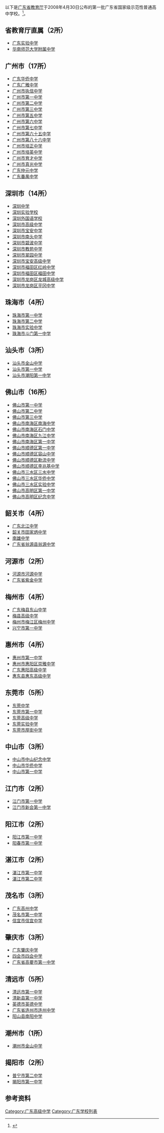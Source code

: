 以下是[[广东省教育厅|广东省教育厅]]于2008年4月30日公布的第一批广东省国家级示范性普通高中学校。<ref>{{cite web |url=http://www.gdhed.edu.cn/main/www/134/2008-05/77668.html |title=广东实验中学等94所学校被批准为第一批广东省国家级示范性普通高中 |accessdate=2008-05-05 |publisher=广东教育厅 |language=zh-hans }}{{dead link|date=2018年4月 |bot=InternetArchiveBot |fix-attempted=yes }}</ref>。

==省教育厅直属（2所）==
*[[广东实验中学|广东实验中学]]
*[[华南师范大学附属中学|华南师范大学附属中学]]

==广州市（17所）==
*[[广东华侨中学|广东华侨中学]]
*[[广东广雅中学|广东广雅中学]]
*[[广州市执信中学|广州市执信中学]]
*[[广州市第一中学|广州市第一中学]]
*[[广州市第二中学|广州市第二中学]]
*[[广州市第三中学|广州市第三中学]]
*[[广州市第五中学|广州市第五中学]]
*[[广州市第六中学|广州市第六中学]]
*[[广州市第七中学|广州市第七中学]]
*[[广州市第六十五中学|广州市第六十五中学]]
*[[广州市第八十六中学|广州市第八十六中学]]
*[[广州市培正中学|广州市培正中学]]
*[[广州市培英中学|广州市培英中学]]
*[[广州市育才中学|广州市育才中学]]
*[[广州市真光中学|广州市真光中学]]
*[[广东仲元中学|广东仲元中学]]
*[[广东番禺中学|广东番禺中学]]

==深圳市（14所）==
*[[深圳中学|深圳中学]]
*[[深圳实验学校|深圳实验学校]]
*[[深圳外国语学校|深圳外国语学校]]
*[[深圳市高级中学|深圳市高级中学]]
*[[深圳市宝安中学|深圳市宝安中学]]
*[[深圳市南头中学|深圳市南头中学]]
*[[深圳市第二实验学校|深圳市碧波中学]]
*[[深圳市第三高级中学|深圳市教苑中学]]
*[[深圳市翠园中学|深圳市翠园中学]]
*[[深圳市宝安高级中学|深圳市宝安高级中学]]
*[[红岭中学|深圳市福田区红岭中学]]
*[[福田中学|深圳市福田区福田中学]]
*[[龙城高级中学|深圳市龙岗区龙城高级中学]]
*[[平冈中学|深圳市龙岗区平冈中学]]

==珠海市（4所）==
*[[珠海市第一中学|珠海市第一中学]]
*[[珠海市第二中学|珠海市第二中学]]
*[[珠海市实验中学|珠海市实验中学]]
*[[珠海市斗门第一中学|珠海市斗门第一中学]]

==汕头市（3所）==
*[[汕头市金山中学|汕头市金山中学]]
*[[汕头市第一中学|汕头市第一中学]]
*[[汕头市潮阳第一中学|汕头市潮阳第一中学]]

==佛山市（16所）==
*[[佛山市第一中学|佛山市第一中学]]
*[[佛山市第二中学|佛山市第二中学]]
*[[佛山市第三中学|佛山市第三中学]]
*[[佛山市南海区南海中学|佛山市南海区南海中学]]
*[[佛山市南海区石门中学|佛山市南海区石门中学]]
*[[佛山市南海区九江中学|佛山市南海区九江中学]]
*[[佛山市南海区第一中学|佛山市南海区第一中学]]
*[[佛山市顺德区第一中学|佛山市顺德区第一中学]]
*[[佛山市顺德区容山中学|佛山市顺德区容山中学]]
*[[佛山市顺德区勒流中学|佛山市顺德区勒流中学]]
*[[佛山市顺德区李兆基中学|佛山市顺德区李兆基中学]]
*[[佛山市三水区三水中学|佛山市三水区三水中学]]
*[[佛山市三水区华侨中学|佛山市三水区华侨中学]]
*[[佛山市三水区实验中学|佛山市三水区实验中学]]
*[[佛山市高明区第一中学|佛山市高明区第一中学]]
*[[佛山市高明区纪念中学|佛山市高明区纪念中学]]

==韶关市（4所）==
*[[广东北江中学|广东北江中学]]
*[[韶关市田家炳中学|韶关市田家炳中学]]
*[[南雄中学|南雄中学]]
*[[广东省翁源县翁源中学|广东省翁源县翁源中学]]

==河源市（2所）==
*[[河源市河源中学|河源市河源中学]]
*[[广东省紫金中学|广东省紫金中学]]

==梅州市（4所）==
*[[广东梅县东山中学|广东梅县东山中学]]
*[[梅县高级中学|梅县高级中学]]
*[[梅州市梅江区梅州中学|梅州市梅江区梅州中学]]
*[[兴宁市第一中学|兴宁市第一中学]]

==惠州市（4所）==
*[[惠州市第一中学|惠州市第一中学]]
*[[惠州市惠阳区崇雅中学|惠州市惠阳区崇雅中学]]
*[[广东惠阳高级中学|广东惠阳高级中学]]
*[[惠东县惠东高级中学|惠东县惠东高级中学]]

==东莞市（5所）==
*[[东莞中学|东莞中学]]
*[[东莞市第一中学|东莞市第一中学]]
*[[东莞高级中学|东莞高级中学]]
*[[东莞实验中学|东莞实验中学]]
*[[东莞市厚街中学|东莞市厚街中学]]

==中山市（3所）==
*[[中山市中山纪念中学|中山市中山纪念中学]]
*[[中山市华侨中学|中山市华侨中学]]
*[[中山市第一中学|中山市第一中学]]

==江门市（2所）==
*[[江门市第一中学|江门市第一中学]]
*[[江门市新会第一中学|江门市新会第一中学]]

==阳江市（2所）==
*[[阳江市第一中学|阳江市第一中学]]
*[[阳春市第一中学|阳春市第一中学]]

==湛江市（2所）==
*[[湛江市第一中学|湛江市第一中学]]
*[[湛江市第二中学|湛江市第二中学]]

==茂名市（3所）==
*[[广东高州中学|广东高州中学]]
*[[茂名市第一中学|茂名市第一中学]]
*[[信宜市信宜中学|信宜市信宜中学]]

==肇庆市（3所）==
*[[广东肇庆中学|广东肇庆中学]]
*[[四会市四会中学|四会市四会中学]]
*[[广东省高要市第一中学|广东省高要市第一中学]]

==清远市（5所）==
*[[清远市第一中学|清远市第一中学]]
*[[清新县第一中学|清新县第一中学]]
*[[英德市英德中学|英德市英德中学]]
*[[广东省连州市连州中学|广东省连州市连州中学]]
*[[阳山县南阳中学|阳山县南阳中学]]

==潮州市（1所）==
*[[潮州市金山中学|潮州市金山中学]]

==揭阳市（2所）==
*[[普宁市第二中学|普宁市第二中学]]
*[[揭阳市第一中学|揭阳市第一中学]]

==参考资料==
<div class="references-small"><references /></div>

[[Category:广东高级中学|Category:广东高级中学]]
[[Category:广东学校列表|Category:广东学校列表]]